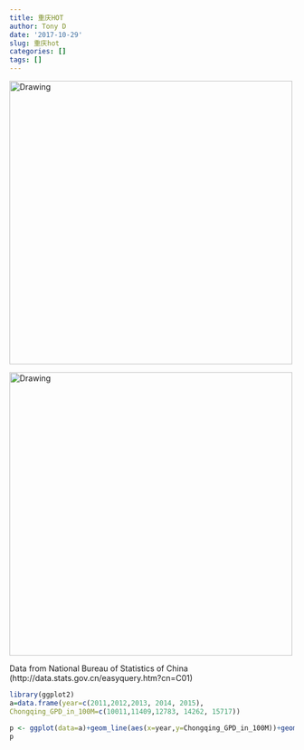 ```yaml
---
title: 重庆HOT
author: Tony D
date: '2017-10-29'
slug: 重庆hot
categories: []
tags: []
---
```


<img src="/CQ1.jpg" alt="Drawing" style="width: 500px;"/>

<img src="/CQ2.jpg" alt="Drawing" style="width: 500px;"/>


Data from National Bureau of Statistics of China
(http://data.stats.gov.cn/easyquery.htm?cn=C01)


```r
library(ggplot2)
a=data.frame(year=c(2011,2012,2013, 2014, 2015),
Chongqing_GPD_in_100M=c(10011,11409,12783, 14262, 15717))

p <- ggplot(data=a)+geom_line(aes(x=year,y=Chongqing_GPD_in_100M))+geom_point(aes(x=year,y=Chongqing_GPD_in_100M))
p
```   